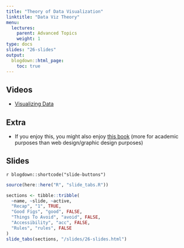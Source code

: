 ```yaml
---
title: "Theory of Data Visualization"
linktitle: "Data Viz Theory"
menu:
  lectures:
    parent: Advanced Topics
    weight: 1
type: docs
slides: "26-slides"
output:
  blogdown::html_page:
    toc: true
---
```


## Videos

- [Visualizing Data](https://youtu.be/eRLe2gSFasA)

## Extra

- If you enjoy this, you might also enjoy [this book](https://www.amazon.com/Visual-Display-Quantitative-Information/dp/1930824130) (more for academic purposes than web design/graphic design purposes)

## Slides

`r blogdown::shortcode("slide-buttons")`

```r

source(here::here("R", "slide_tabs.R"))

sections <- tibble::tribble(
  ~name, ~slide, ~active,
  "Recap", "1", TRUE,
  "Good Figs", "good", FALSE,
  "Things To Avoid", "avoid", FALSE,
  "Accessibility", "acc", FALSE,
  "Rules", "rules", FALSE
)
slide_tabs(sections, "/slides/26-slides.html")
```
